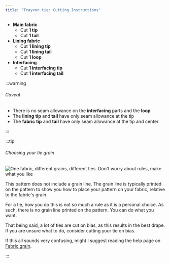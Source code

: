 ```yaml
---
title: "Trayvon tie: Cutting Instructions"
---
```


- **Main fabric**
  - Cut **1 tip**
  - Cut **1 tail**
- **Lining fabric**
  - Cut **1 lining tip**
  - Cut **1 lining tail**
  - Cut **1 loop**
- **Interfacing**
  - Cut **1 interfacing tip**
  - Cut **1 interfacing tail**

:::warning


###### Caveat

- There is no seam allowance on the **interfacing** parts and the **loop**
- The **lining** **tip** and **tail** have only seam allowance at the tip
- The **fabric** **tip** and **tail** have only seam allowance at the tip and center

:::

:::tip


###### Choosing your tie grain

![One fabric, different grains, different ties. Don't worry about rules, make what you like](tie-grain.png)

This pattern does not include a grain line. The grain line is typically printed on the pattern to show you how to place your pattern on your fabric, relative to the fabric's grain.

For a tie, how you do this is not so much a rule as it is a personal choice. As such, there is no grain line printed on the pattern. You can do what you want.

That being said, a lot of ties are cut on bias, as this results in the best drape. If you are unsure what to do, consider cutting your tie on bias.

If this all sounds very confusing, might I suggest reading the help page on [Fabric grain](/docs/sewing/fabric-grain).

:::
